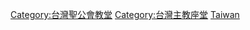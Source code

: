 [[Category:台灣聖公會教堂|Category:台灣聖公會教堂]]
[[Category:台灣主教座堂|Category:台灣主教座堂]]
[[Category:亞洲聖公宗座堂|Taiwan]]